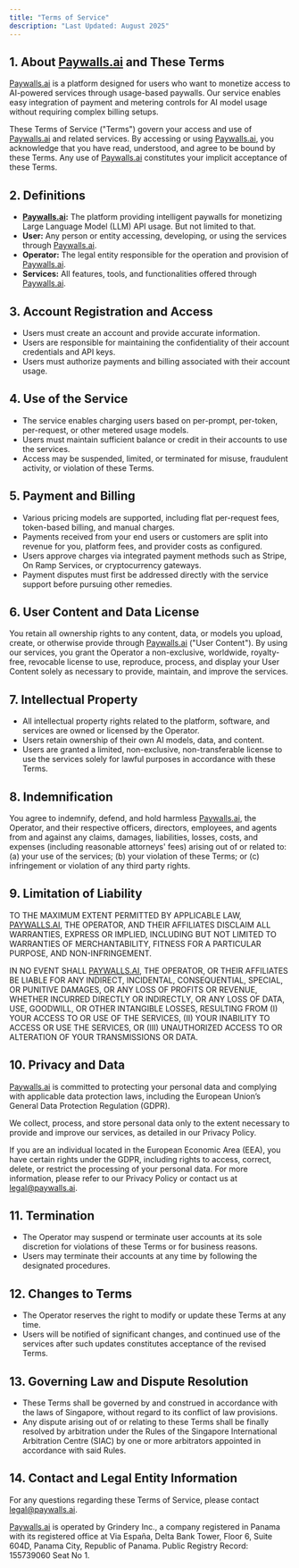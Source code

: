 ```yaml
---
title: "Terms of Service"
description: "Last Updated: August 2025"
---
```


## 1. About [Paywalls.ai](https://paywalls.ai) and These Terms

[Paywalls.ai](https://paywalls.ai) is a platform designed for users who want to monetize access to AI-powered services through usage-based paywalls. Our service enables easy integration of payment and metering controls for AI model usage without requiring complex billing setups.

These Terms of Service ("Terms") govern your access and use of [Paywalls.ai](https://paywalls.ai) and related services. By accessing or using [Paywalls.ai](https://paywalls.ai), you acknowledge that you have read, understood, and agree to be bound by these Terms. Any use of [Paywalls.ai](https://paywalls.ai) constitutes your implicit acceptance of these Terms.

## 2. Definitions

- [**Paywalls.ai**](https://paywalls.ai)**:** The platform providing intelligent paywalls for monetizing Large Language Model (LLM) API usage. But not limited to that.
- **User:** Any person or entity accessing, developing, or using the services through [Paywalls.ai](https://paywalls.ai).
- **Operator:** The legal entity responsible for the operation and provision of [Paywalls.ai](https://paywalls.ai).
- **Services:** All features, tools, and functionalities offered through [Paywalls.ai](https://paywalls.ai).

## 3. Account Registration and Access

- Users must create an account and provide accurate information.
- Users are responsible for maintaining the confidentiality of their account credentials and API keys.
- Users must authorize payments and billing associated with their account usage.

## 4. Use of the Service

- The service enables charging users based on per-prompt, per-token, per-request, or other metered usage models.
- Users must maintain sufficient balance or credit in their accounts to use the services.
- Access may be suspended, limited, or terminated for misuse, fraudulent activity, or violation of these Terms.

## 5. Payment and Billing

- Various pricing models are supported, including flat per-request fees, token-based billing, and manual charges.
- Payments received from your end users or customers are split into revenue for you, platform fees, and provider costs as configured.
- Users approve charges via integrated payment methods such as Stripe, On Ramp Services, or cryptocurrency gateways.
- Payment disputes must first be addressed directly with the service support before pursuing other remedies.

## 6. User Content and Data License

You retain all ownership rights to any content, data, or models you upload, create, or otherwise provide through [Paywalls.ai](http://Paywalls.ai) ("User Content"). By using our services, you grant the Operator a non-exclusive, worldwide, royalty-free, revocable license to use, reproduce, process, and display your User Content solely as necessary to provide, maintain, and improve the services.

## 7. Intellectual Property

- All intellectual property rights related to the platform, software, and services are owned or licensed by the Operator.
- Users retain ownership of their own AI models, data, and content.
- Users are granted a limited, non-exclusive, non-transferable license to use the services solely for lawful purposes in accordance with these Terms.

## 8. Indemnification

You agree to indemnify, defend, and hold harmless [Paywalls.ai](http://Paywalls.ai), the Operator, and their respective officers, directors, employees, and agents from and against any claims, damages, liabilities, losses, costs, and expenses (including reasonable attorneys' fees) arising out of or related to: (a) your use of the services; (b) your violation of these Terms; or (c) infringement or violation of any third party rights.

## 9. Limitation of Liability

TO THE MAXIMUM EXTENT PERMITTED BY APPLICABLE LAW, [PAYWALLS.AI](http://PAYWALLS.AI), THE OPERATOR, AND THEIR AFFILIATES DISCLAIM ALL WARRANTIES, EXPRESS OR IMPLIED, INCLUDING BUT NOT LIMITED TO WARRANTIES OF MERCHANTABILITY, FITNESS FOR A PARTICULAR PURPOSE, AND NON-INFRINGEMENT.

IN NO EVENT SHALL [PAYWALLS.AI](http://PAYWALLS.AI), THE OPERATOR, OR THEIR AFFILIATES BE LIABLE FOR ANY INDIRECT, INCIDENTAL, CONSEQUENTIAL, SPECIAL, OR PUNITIVE DAMAGES, OR ANY LOSS OF PROFITS OR REVENUE, WHETHER INCURRED DIRECTLY OR INDIRECTLY, OR ANY LOSS OF DATA, USE, GOODWILL, OR OTHER INTANGIBLE LOSSES, RESULTING FROM (I) YOUR ACCESS TO OR USE OF THE SERVICES, (II) YOUR INABILITY TO ACCESS OR USE THE SERVICES, OR (III) UNAUTHORIZED ACCESS TO OR ALTERATION OF YOUR TRANSMISSIONS OR DATA.

## 10. Privacy and Data

[Paywalls.ai](http://Paywalls.ai) is committed to protecting your personal data and complying with applicable data protection laws, including the European Union’s General Data Protection Regulation (GDPR).

We collect, process, and store personal data only to the extent necessary to provide and improve our services, as detailed in our Privacy Policy.

If you are an individual located in the European Economic Area (EEA), you have certain rights under the GDPR, including rights to access, correct, delete, or restrict the processing of your personal data. For more information, please refer to our Privacy Policy or contact us at [legal@paywalls.ai](mailto:legal@paywalls.ai).

## 11. Termination

- The Operator may suspend or terminate user accounts at its sole discretion for violations of these Terms or for business reasons.
- Users may terminate their accounts at any time by following the designated procedures.

## 12. Changes to Terms

- The Operator reserves the right to modify or update these Terms at any time.
- Users will be notified of significant changes, and continued use of the services after such updates constitutes acceptance of the revised Terms.

## 13. Governing Law and Dispute Resolution

- These Terms shall be governed by and construed in accordance with the laws of Singapore, without regard to its conflict of law provisions.
- Any dispute arising out of or relating to these Terms shall be finally resolved by arbitration under the Rules of the Singapore International Arbitration Centre (SIAC) by one or more arbitrators appointed in accordance with said Rules.

## 14. Contact and Legal Entity Information

For any questions regarding these Terms of Service, please contact [legal@paywalls.ai](mailto:legal@paywalls.ai).

[Paywalls.ai](http://Paywalls.ai) is operated by Grindery Inc., a company registered in Panama with its registered office at Via España, Delta Bank Tower, Floor 6, Suite 604D, Panama City, Republic of Panama. Public Registry Record: 155739060 Seat No 1.